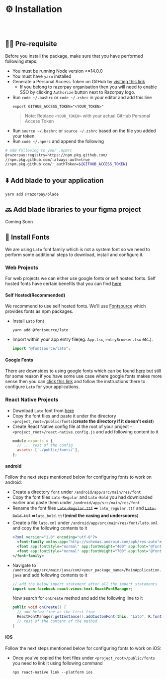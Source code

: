 
<Meta title="Guides/Installation" />

# ⚙️ Installation
<br/>
<br/>

## ✍🏻 Pre-requisite
Before you install the package, make sure that you have performed following steps:

* You must be running Node version >=14.0.0
* You must have `yarn` installed
* Generate a Personal Access Token on GitHub by [visiting this link](https://github.com/settings/tokens/new?scopes=repo,workflow,write:packages,read:repo_hook,write:packages)
  - If you belong to razorpay organisation then you will need to enable SSO by clicking `Authorize` button next to Razorpay logo.
* Run `code ~/.bashrc` or `code ~/.zshrc` in your editor and add this line 
  ```
  export GITHUB_ACCESS_TOKEN="<YOUR_TOKEN>"
  ```
  >Note: Replace `<YOUR_TOKEN>` with your actual GitHub Personal Access Token
* Run `source ~/.bashrc` or `source ~/.zshrc` based on the file you added your token.
* Run `code ~/.npmrc` and append the following
```bash
# add following to your .npmrc
@razorpay:registry=https://npm.pkg.github.com/
//npm.pkg.github.com/:always-auth=true
//npm.pkg.github.com/:_authToken=${GITHUB_ACCESS_TOKEN}
```
## ⬇️ Add blade to your application
```shell
yarn add @razorpay/blade
```
## 🔜 Add blade libraries to your figma project
Coming Soon

## 🔡 Install Fonts
We are using `Lato` font family which is not a system font so we need to perform some additional steps to download, install and configure it.

### Web Projects
For web projects we can either use google fonts or self hosted fonts. Self hosted fonts have certain benefits that you can find [here](https://fontsource.org/docs/introduction)
#### Self Hosted(Recommended)
We recommend to use self hosted fonts. We'll use [Fontsource](https://fontsource.org/) which provides fonts as npm packages.
* Install `Lato` font
  ```shell
  yarn add @fontsource/lato
  ```
* Import within your app entry file(eg: `App.tsx`, `entryBrowser.tsx` etc.).
  ```js
  import "@fontsource/lato";
  ```
#### Google Fonts
There are downsides to using google fonts which can be found [here](https://fontsource.org/docs/introduction) but still for some reason if you have some use case where google fonts makes more sense then you can [click this link](https://fonts.google.com/share?selection.family=Lato:wght@400;700) and follow the instructions there to configure `Lato` for your applications.
### React Native Projects
* Download `Lato` font from [here](https://fonts.google.com/share?selection.family=Lato:wght@400;700)
* Copy the font files and paste it under the directory `<project_root>/public/fonts`(**create the directory if it doesn't exist**)
* Create React Native config file at the root of your project - `<project_root>/react-native.config.js` and add following content to it
  ```js
  module.exports = {
    // ... rest of the config
    assets: ['./public/fonts/'],
  };
  ```
#### android
Follow the next steps mentioned below for configuring fonts to work on android:
* Create a directory `font` under `/android/app/src/main/res/font`
* Copy the font files `Lato-Regular` and `Lato-Bold` you had downloaded earlier and paste them under `/android/app/src/main/res/font` 
* Rename the font files  ~~`Lato-Regular.ttf`~~ ➡️ `lato_regular.ttf` and ~~`Lato-Bold.ttf`~~ ➡️`lato_bold.ttf`(**mind the casing and underscores**).
* Create a file `lato.xml` under `/android/app/src/main/res/font/lato.xml` and copy the following contents to it
  ```xml
  <?xml version="1.0" encoding="utf-8"?>
    <font-family xmlns:app="http://schemas.android.com/apk/res-auto">
    <font app:fontStyle="normal" app:fontWeight="400" app:font="@font/lato_regular"/>
    <font app:fontStyle="normal" app:fontWeight="700" app:font="@font/lato_bold" />
  </font-family>
  ```
* Navigate to `/android/app/src/main/java/com/<your_package_name>/MainApplication.java` and add following contents to it
  ```java
  // add the below import statement after all the import statements
  import com.facebook.react.views.text.ReactFontManager;
  ```
  Now search for `onCreate` method and add the following line to it
  ```java
  public void onCreate() {
    // add below line as the first line
    ReactFontManager.getInstance().addCustomFont(this, "Lato", R.font.lato);
    // rest of the content of the method
  }
  ```
#### iOS
Follow the next steps mentioned below for configuring fonts to work on iOS:
* Once you've copied the font files under `<project_root>/public/fonts` you need to link it using following command
  ```shell
  npx react-native link --platform ios
  ```